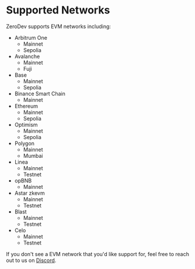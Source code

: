# Supported Networks

ZeroDev supports EVM networks including:

- Arbitrum One
  - Mainnet
  - Sepolia
- Avalanche
  - Mainnet
  - Fuji
- Base
  - Mainnet
  - Sepolia
- Binance Smart Chain
  - Mainnet
- Ethereum
  - Mainnet
  - Sepolia
- Optimism
  - Mainnet
  - Sepolia
- Polygon
  - Mainnet
  - Mumbai
- Linea
  - Mainnet
  - Testnet
- opBNB
  - Mainnet
- Astar zkevm
  - Mainnet
  - Testnet
- Blast
  - Mainnet
  - Testnet
- Celo
  - Mainnet
  - Testnet

If you don't see a EVM network that you'd like support for, feel free to reach out to us on [Discord](https://discord.gg/KS9MRaTSjx).

